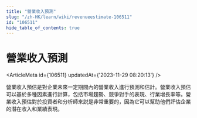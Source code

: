 ```yaml
---
title: "營業收入預測"
slug: "/zh-HK/learn/wiki/revenueestimate-106511"
id: "106511"
hide_table_of_contents: true
---
```



# 營業收入預測

<ArticleMeta id={106511} updatedAt={'2023-11-29 08:20:13'} />
<div className='border-solid border-b border-t-0 my-4 border-[var(--ifm-color-gray-300)]' />

營業收入預估是對企業未來一定期間內的營業收入進行預測和估計。營業收入預估可以基於多種因素進行計算，包括市場趨勢、競爭對手的表現、行業增長率等。營業收入預估對於投資者和分析師來説是非常重要的，因為它可以幫助他們評估企業的潛在收入和業績表現。
